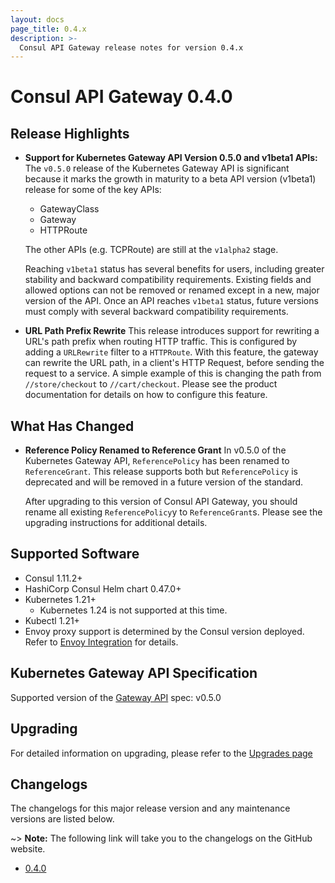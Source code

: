```yaml
---
layout: docs
page_title: 0.4.x
description: >-
  Consul API Gateway release notes for version 0.4.x
---
```


# Consul API Gateway 0.4.0

## Release Highlights

- **Support for Kubernetes Gateway API Version 0.5.0 and v1beta1 APIs:**
  The `v0.5.0` release of the Kubernetes Gateway API is significant because it
  marks the growth in maturity to a beta API version (v1beta1) release for some
  of the key APIs:
  - GatewayClass
  - Gateway
  - HTTPRoute

  The other APIs (e.g. TCPRoute) are still at the `v1alpha2` stage.

  Reaching `v1beta1` status has several benefits for users, including greater
  stability and backward compatibility requirements. Existing fields and allowed
  options can not be removed or renamed except in a new, major version of the
  API. Once an API reaches `v1beta1` status, future versions must comply with
  several backward compatibility requirements.

- **URL Path Prefix Rewrite**
  This release introduces support for rewriting a URL's path prefix when routing
  HTTP traffic. This is configured by adding a `URLRewrite` filter to a
  `HTTPRoute`. With this feature, the gateway can rewrite the URL path, in a
  client's HTTP Request, before sending the request to a service. A simple
  example of this is changing the path from `//store/checkout` to
  `//cart/checkout`. Please see the product documentation for details on how to
  configure this feature.

## What Has Changed

- **Reference Policy Renamed to Reference Grant** In v0.5.0 of the Kubernetes
  Gateway API, `ReferencePolicy` has been renamed to `ReferenceGrant`. This
  release supports both but `ReferencePolicy` is deprecated and will be removed
  in a future version of the standard.

  After upgrading to this version of Consul API Gateway, you should rename all
  existing `ReferencePolicy`y to `ReferenceGrant`s. Please see the upgrading
  instructions for additional details.

## Supported Software

- Consul 1.11.2+
- HashiCorp Consul Helm chart 0.47.0+
- Kubernetes 1.21+
  - Kubernetes 1.24 is not supported at this time.
- Kubectl 1.21+
- Envoy proxy support is determined by the Consul version deployed. Refer to
  [Envoy Integration](/docs/connect/proxies/envoy) for details.

## Kubernetes Gateway API Specification

Supported version of the [Gateway API](https://gateway-api.sigs.k8s.io/) spec: v0.5.0

## Upgrading

For detailed information on upgrading, please refer to the [Upgrades page](/docs/api-gateway/upgrades)

## Changelogs

The changelogs for this major release version and any maintenance versions are listed below.

~> **Note:** The following link will take you to the changelogs on the GitHub website.

- [0.4.0](https://github.com/hashicorp/consul-api-gateway/releases/tag/v0.4.0)
